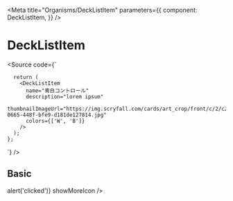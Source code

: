 

<Meta
  title="Organisms/DeckListItem"
  parameters={{
    component: DeckListItem,
  }}
/>

# DeckListItem

<Source code={`
     
      return (
        <DeckListItem
          name="青白コントロール"
          description="lorem ipsum"
          thumbnailImageUrl="https://img.scryfall.com/cards/art_crop/front/c/2/c2089ec9-0665-448f-bfe9-d181de127814.jpg"
          colors={['W', 'B']}
        />
      );
    };
`} />

<Props of={DeckListItem} />

## Basic

<Preview withSource="open">
  <Story name="Basic" >
    <DeckListItem
      name="青白コントロール"
      description="説明文"
      thumbnailImageUrl="https://img.scryfall.com/cards/art_crop/front/c/2/c2089ec9-0665-448f-bfe9-d181de127814.jpg"
      colors={['W', 'U']}
    />
  </Story>
  <Story name="Basic 2" >
    <DeckListItem
      name="青白コントロール"
      description="説明文"
      thumbnailImageUrl="https://img.scryfall.com/cards/art_crop/front/c/2/c2089ec9-0665-448f-bfe9-d181de127814.jpg"
      colors={['W', 'U']}
      onClick={() => alert('clicked')}
      showMoreIcon
    />
  </Story>
</Preview>
